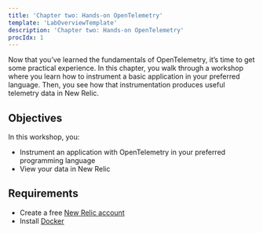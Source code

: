 ```yaml
---
title: 'Chapter two: Hands-on OpenTelemetry'
template: 'LabOverviewTemplate'
description: 'Chapter two: Hands-on OpenTelemetry'
procIdx: 1
---
```


<Intro>

Now that you’ve learned the fundamentals of OpenTelemetry, it’s time to get some practical experience. In this chapter, you walk through a workshop where you learn how to instrument a basic application in your preferred language. Then, you see how that instrumentation produces useful telemetry data in New Relic.

</Intro>

<FlexWrapper>

<Objectives>

## Objectives

In this workshop, you:

- Instrument an application with OpenTelemetry in your preferred programming language
- View your data in New Relic

</Objectives>

<Requirements>

## Requirements

- Create a free [New Relic account](https://newrelic.com/signup?utm_source=developer-site)
- Install [Docker](https://www.docker.com/)

</Requirements>

</FlexWrapper>